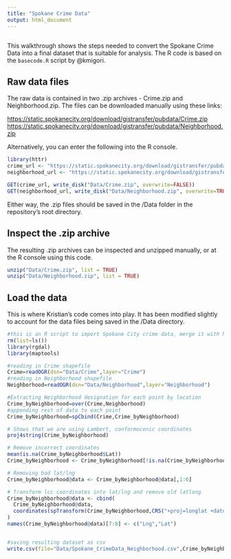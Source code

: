 ```yaml
---
title: "Spokane Crime Data"
output: html_document
---
```


```r

```

This walkthrough shows the steps needed to convert the Spokane Crime Data into a final dataset that is suitable for analysis. The R code is based on the `basecode.R` script by @kmigori. 


## Raw data files

The raw data is contained in two .zip archives - Crime.zip and Neighborhood.zip. The files can be downloaded manually using these links: 

[https://static.spokanecity.org/download/gistransfer/pubdata/Crime.zip](https://static.spokanecity.org/download/gistransfer/pubdata/Crime.zip)  
[https://static.spokanecity.org/download/gistransfer/pubdata/Neighborhood.zip](https://static.spokanecity.org/download/gistransfer/pubdata/Neighborhood.zip)  

Alternatively, you can enter the following into the R console. 

```r
library(httr)  
crime_url <- "https://static.spokanecity.org/download/gistransfer/pubdata/Crime.zip"  
neighborhood_url <- "https://static.spokanecity.org/download/gistransfer/pubdata/Neighborhood.zip"  

GET(crime_url, write_disk("Data/Crime.zip", overwrite=FALSE))  
GET(neighborhood_url, write_disk("Data/Neighborhood.zip", overwrite=TRUE))  


```  

Either way, the .zip files should be saved in the /Data folder in the repository's root directory.


## Inspect the .zip archive

The resulting .zip archives can be inspected and unzipped manually, or at the R console using this code. 


```r
unzip("Data/Crime.zip", list = TRUE)
unzip("Data/Neighborhood.zip", list = TRUE)
```


## Load the data

This is where Kristian's code comes into play. It has been modified slightly to account for the data files being saved in the /Data directory. 

```r
#this is an R script to import Spokane City crime data, merge it with Neighborhoods, and export it as a flat file
rm(list=ls())
library(rgdal)
library(maptools)

#reading in Crime shapefile
Crime=readOGR(dsn="Data/Crime",layer="Crime")
#reading in Neighborhood shapefile
Neighborhood=readOGR(dsn="Data/Neighborhood",layer="Neighborhood")

#Extracting Neighborhood designation for each point by location
Crime_byNeighborhood=over(Crime,Neighborhood)
#appending rest of data to each point
Crime_byNeighborhood=spCbind(Crime,Crime_byNeighborhood)

# Shows that we are using Lambert, conformoconic coordinates
proj4string(Crime_byNeighborhood)   

# Remove incorrect coordinates
mean(is.na(Crime_byNeighborhood$Lat))
Crime_byNeighborhood <- Crime_byNeighborhood[!is.na(Crime_byNeighborhood$Lat) | !is.na(Crime_byNeighborhood$Lng),]

# Removing bad lat/lng
Crime_byNeighborhood@data <- Crime_byNeighborhood@data[,1:6]

# Transform lcc coordinates into lat/lng and remove old latlong
Crime_byNeighborhood@data <- cbind(
  Crime_byNeighborhood@data,
  coordinates(spTransform(Crime_byNeighborhood,CRS("+proj=longlat +datum=WGS84 +ellps=WGS84 +towgs84=0,0,0")))
)
names(Crime_byNeighborhood@data)[7:8] <- c("Lng","Lat")


#saving resulting dataset as csv
write.csv(file="Data/Spokane_CrimeData_Neighborhood.csv",Crime_byNeighborhood)

```

